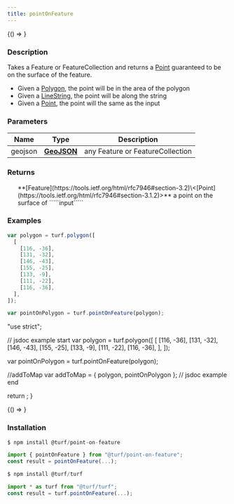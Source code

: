 ```yaml
---
title: pointOnFeature
---
```



<!-- Expose turf as global var for experimenting in the browser console -->

<BrowserOnly>{() => <WindowTurfGlobal turf={turf} />}</BrowserOnly>

### Description

Takes a Feature or FeatureCollection and returns a [Point](https://tools.ietf.org/html/rfc7946#section-3.1.2) guaranteed to be on the surface of the feature.

- Given a [Polygon](https://tools.ietf.org/html/rfc7946#section-3.1.6), the point will be in the area of the polygon
- Given a [LineString](https://tools.ietf.org/html/rfc7946#section-3.1.4), the point will be along the string
- Given a [Point](https://tools.ietf.org/html/rfc7946#section-3.1.2), the point will the same as the input

### Parameters

| Name    | Type                                                         | Description                      |
| ------- | ------------------------------------------------------------ | -------------------------------- |
| geojson | **[GeoJSON](https://tools.ietf.org/html/rfc7946#section-3)** | any Feature or FeatureCollection |

### Returns

<ul>
  **[Feature](https://tools.ietf.org/html/rfc7946#section-3.2)\<[Point](https://tools.ietf.org/html/rfc7946#section-3.1.2)>** a point on the surface of `````input`````

</ul>

### Examples

```javascript
var polygon = turf.polygon([
  [
    [116, -36],
    [131, -32],
    [146, -43],
    [155, -25],
    [133, -9],
    [111, -22],
    [116, -36],
  ],
]);

var pointOnPolygon = turf.pointOnFeature(polygon);
```

  "use strict";

  // jsdoc example start
  var polygon = turf.polygon([
    [
      [116, -36],
      [131, -32],
      [146, -43],
      [155, -25],
      [133, -9],
      [111, -22],
      [116, -36],
    ],
  ]);

  var pointOnPolygon = turf.pointOnFeature(polygon);

  //addToMap
  var addToMap = { polygon, pointOnPolygon };
  // jsdoc example end

  return <ExampleMap addToMap={addToMap} />;
}

<!-- prettier-ignore -->
<BrowserOnly>{() => <Map0 />}</BrowserOnly>

### Installation

```javascript
$ npm install @turf/point-on-feature

import { pointOnFeature } from "@turf/point-on-feature";
const result = pointOnFeature(...);
```

```javascript
$ npm install @turf/turf

import * as turf from "@turf/turf";
const result = turf.pointOnFeature(...);
```
